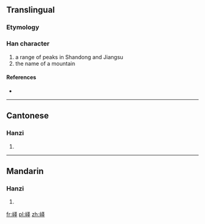 {{also|嶧}}
==Translingual==

===Etymology===
{{Han simp|嶧|f=睪|t=又二丨}}

===Han character===
{{Han char|rn=46|rad=山|as=05|sn=8|four=|canj=山水手 (UEQ)}}

# a range of peaks in Shandong and Jiangsu
# the name of a mountain

====References====
* {{Han ref|kx=0310.071|hdz=10769.080|uh=5CC4|ud=23748}}

----

==Cantonese==

===Hanzi===
{{yue-hanzi|jyut=|y=yik6|tra=嶧}}

# {{defn|Cantonese|sort=山05}}

----

==Mandarin==

===Hanzi===
{{cmn-hanzi|tra=嶧|pin=[[yì]] ([[yi4]])|wg=i<sup>4</sup>}}

# {{defn|Mandarin|sort=山05}}

[[fr:峄]]
[[pl:峄]]
[[zh:峄]]